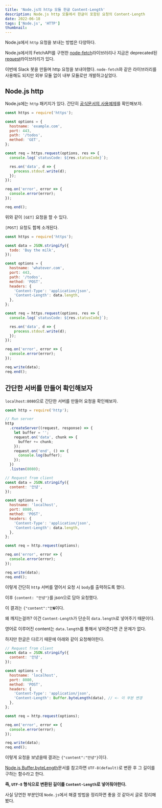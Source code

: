```yaml
---
title: 'Node.js의 http 모듈 한글 Content-Length'
description: Node.js http 모듈에서 한글이 포함된 요청의 Content-Length
date: 2022-06-18
tags: ['Node.js', 'HTTP']
thumbnail:
---
```


Node.js에서 `http` 요청을 보내는 방법은 다양하다.

Node.js에서의 FetchAPI를 구현한 [node-fetch](https://www.npmjs.com/package/node-fetch)라이브러리나 지금은 deprecated된 [request](https://www.npmjs.com/package/request)라이브러리가 있다.

이번에 Slack 봇을 만들며 http 요청을 보내야했다. `node-fetch`와 같은 라이브러리를 사용해도 되지만 외부 모듈 없이 내부 모듈로만 개발하고싶었다.

## Node.js http

Node.js에는 `http` 패키지가 있다. 간단히 [공식문서의 사용예제](https://nodejs.dev/learn/making-http-requests-with-nodejs)를 확인해보자.

```javascript
const https = require('https');

const options = {
  hostname: 'example.com',
  port: 443,
  path: '/todos',
  method: 'GET',
};

const req = https.request(options, res => {
  console.log(`statusCode: ${res.statusCode}`);

  res.on('data', d => {
    process.stdout.write(d);
  });
});

req.on('error', error => {
  console.error(error);
});

req.end();
```

위와 같이 `[GET]` 요청을 할 수 있다.

`[POST]` 요청도 함께 소개된다.

```javascript
const https = require('https');

const data = JSON.stringify({
  todo: 'Buy the milk',
});

const options = {
  hostname: 'whatever.com',
  port: 443,
  path: '/todos',
  method: 'POST',
  headers: {
    'Content-Type': 'application/json',
    'Content-Length': data.length,
  },
};

const req = https.request(options, res => {
  console.log(`statusCode: ${res.statusCode}`);

  res.on('data', d => {
    process.stdout.write(d);
  });
});

req.on('error', error => {
  console.error(error);
});

req.write(data);
req.end();
```

## 간단한 서버를 만들어 확인해보자

`localhost:8080`으로 간단한 서버를 만들어 요청을 확인해보자.

```javascript
const http = require('http');

// Run server
http
  .createServer((request, response) => {
    let buffer = '';
    request.on('data', chunk => {
      buffer += chunk;
    });
    request.on('end', () => {
      console.log(buffer);
    });
  })
  .listen(8080);

// Request from client
const data = JSON.stringify({
  content: '안녕',
});

const options = {
  hostname: 'localhost',
  port: 8080,
  method: 'POST',
  headers: {
    'Content-Type': 'application/json',
    'Content-Length': data.length,
  },
};

const req = http.request(options);

req.on('error', error => {
  console.error(error);
});

req.write(data);
req.end();
```

이렇게 간단히 `http` 서버를 열어서 요청 시 `body`를 출력하도록 했다.

이후 `{content: "안녕"}`를 json으로 담아 요청했다.

이 결과는 `{"content":"안�`이다.

왜 깨지는걸까? 이건 `Content-Length`가 단순히 `data.length`로 넣어주기 때문이다.

영어로 이루어진 content는 `data.length`를 통해서 넣어준다면 큰 문제가 없다.

하지만 한글은 다르기 때문에 아래와 같이 요청해야한다.

```javascript
// Request from client
const data = JSON.stringify({
  content: '안녕',
});

const options = {
  hostname: 'localhost',
  port: 8080,
  method: 'POST',
  headers: {
    'Content-Type': 'application/json',
    'Content-Length': Buffer.byteLength(data), // <- 이 부분 변경
  },
};

const req = http.request(options);

req.on('error', error => {
  console.error(error);
});

req.write(data);
req.end();
```

이렇게 요청을 보냈을때 결과는 `{"content":"안녕"}`이다.

[Node.js Buffer.byteLength](https://nodejs.org/api/buffer.html#static-method-bufferbytelengthstring-encoding)문서를 참고하면 `UTF-8(default)`로 변환 후 그 길이를 구하는 함수라고 한다.

**즉, `UTF-8` 형식으로 변환된 길이를 `Content-Length`로 넣어줘야한다.**

사실 당연한 부분인데 `Node.js`에서 해결 방법을 정리하면 좋을 것 같아서 글로 정리해봤다.
